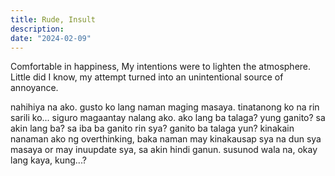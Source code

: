 ```yaml
---
title: Rude, Insult
description:
date: "2024-02-09"
---
```


Comfortable in happiness, My intentions were to lighten the atmosphere. Little did I know, my attempt turned into an unintentional source of annoyance.

nahihiya na ako. gusto ko lang naman maging masaya. tinatanong ko na rin sarili ko... siguro magaantay nalang ako. ako lang ba talaga? yung ganito? sa akin lang ba? sa iba ba ganito rin sya? ganito ba talaga yun? kinakain nanaman ako ng overthinking, baka naman may kinakausap sya na dun sya masaya or may inuupdate sya, sa akin hindi ganun. susunod wala na, okay lang kaya, kung...?
